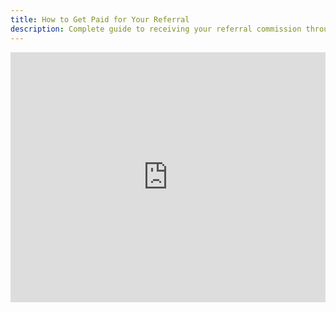 ```yaml
---
title: How to Get Paid for Your Referral
description: Complete guide to receiving your referral commission through our payment process
---
```


<Frame>
  <iframe 
    width="100%" 
    height="400" 
    src="https://www.youtube.com/embed/owb-Xiq5TKw" 
    frameborder="0" 
    allowfullscreen
  />
</Frame>

## Payment Process Overview

<Steps>
  <Step title="Transaction Closes">
    The property sale or purchase is completed by the receiving agent
  </Step>
  <Step title="Commission Sent to General Referral">
    Receiving agent/brokerage sends referral fee to General Referral, LLC
  </Step>
  <Step title="Confirmation Email">
    We email you confirmation that payment has been received
  </Step>
  <Step title="Submit Disbursement Form">
    Complete the online commission disbursement request
  </Step>
  <Step title="Direct Deposit">
    Funds arrive in your account (typically 4 business days)
  </Step>
</Steps>

## How Commission Is Collected

### Settlement Process
Upon closing, the receiving agent or their brokerage will instruct the settlement company to send the commission payment directly to General Referral, LLC, as per NJ licensing law.

<Info>
  **Important:** All commissions are issued to the brokerage (General Referral), which then disburses funds to agents. This is required by New Jersey regulations.
</Info>

### Payment Details
- **Make checks payable to:** General Referral, LLC
- **Mailing Address:**
  ```
  General Referral, LLC
  500 Paterson Plank Rd STE 31026
  Union City, NJ 07087
  ```

### Your Responsibility
<Warning>
  As the referral agent, you are responsible for ensuring the funds are properly sent to General Referral.
</Warning>

**Pro Tip:** If concerned about payment timing, email your referral partner asking for:
- Date the payment was sent
- Location it was sent to
- Confirmation of the amount

## When You Need a W9

If the receiving agent requires a Form W9 to disburse funds:

<Card title="Download W9" icon="file" href="https://drive.google.com/file/d/1EL2ZvK4ewS0fbR2kOgok196nVWU_5mqz/view?usp=drive_link">
  Send this W9 and copy us at support@generalreferral.com
</Card>

## Getting Your Money

### Commission Disbursement Process

<Tabs>
  <Tab title="First-Time Setup">
    **After Your First Referral:**
    1. We'll email you with payment confirmation
    2. You'll receive an invite to create a payroll account
    3. Set up your banking details for direct deposit
    4. Submit your first disbursement request
    
    <Note>This setup is only required once for your first referral</Note>
  </Tab>
  
  <Tab title="Ongoing Process">
    **For Future Referrals:**
    1. Receive payment confirmation email
    2. Log into [member portal](https://app.generalreferral.com/members)
    3. Submit commission disbursement form
    4. Funds deposited to your account in ~4 business days
  </Tab>
</Tabs>

### Required Documentation

<AccordionGroup>
  <Accordion title="Executed Referral Agreement">
    You must submit a copy of the fully executed General Referral – Referral Agreement with your disbursement form. We do not accept third-party agreements.
  </Accordion>
  
  <Accordion title="Disbursement Request Timing">
    **Important:** Your disbursement form is a request to be paid. Only submit after you've been notified that your commission check has arrived at our office.
    
    If you submit before the commission arrives, you'll need to resubmit the form.
  </Accordion>
</AccordionGroup>

## Direct Deposit Timeline

Once General Referral receives and processes your disbursement request:

<Timeline>
  <TimelineItem title="Day 1">
    Disbursement form submitted and processed
  </TimelineItem>
  <TimelineItem title="Day 2-3">
    Funds processed through banking system
  </TimelineItem>
  <TimelineItem title="Day 4-5">
    Direct deposit appears in your account (plus any holidays)
  </TimelineItem>
</Timeline>

## Tracking Your Payment

### What to Do While Waiting

<Tabs>
  <Tab title="Monitor Communication">
    - Check email for General Referral payment confirmations
    - Stay in touch with your referring agent about settlement
    - Track closing dates and timelines
  </Tab>
  
  <Tab title="Follow Up When Needed">
    If payment seems delayed:
    - Contact the receiving agent about payment status
    - Verify they have correct payment information
    - Confirm settlement occurred as scheduled
  </Tab>
</Tabs>

## Common Issues and Solutions

<AccordionGroup>
  <Accordion title="Commission Payment Delayed">
    **First, contact the receiving brokerage** to confirm:
    - Settlement date and status
    - When payment was sent to General Referral
    - Payment method and tracking information
    
    If unable to resolve, [contact our support team](/contact).
  </Accordion>
  
  <Accordion title="Disbursement Form Rejected">
    Common reasons and solutions:
    - **Missing referral agreement:** Attach executed agreement
    - **Payment not yet received:** Wait for confirmation email
    - **Incorrect information:** Double-check all form details
  </Accordion>
  
  <Accordion title="Direct Deposit Issues">
    - Verify banking information is correct in payroll system
    - Check for any holds or restrictions on your account
    - Allow full processing time (4+ business days)
    - Contact payroll provider if funds don't appear
  </Accordion>
</AccordionGroup>

## Payroll Provider Information

We currently use **Square Payroll** to process payments and issue tax forms.

<CardGroup cols={2}>
  <Card title="Square Payroll Login" icon="square" href="https://squareup.com/us/en">
    Access your payroll account
  </Card>
  <Card title="Square Team App" icon="mobile" href="https://squareup.com/help/us/en/article/7060-square-team-app-for-team-members">
    Mobile app for team members
  </Card>
</CardGroup>

## Tax Information

<Info>
  **1099 Forms:** All agents who earn income during the calendar year will receive a 1099 tax form through Square Payroll, typically available at the end of January.
</Info>

## Frequently Asked Questions

<AccordionGroup>
  <Accordion title="How long does the entire process take?">
    From settlement to direct deposit typically takes 1-2 weeks, depending on how quickly the receiving agent sends payment and you submit your disbursement form.
  </Accordion>
  
  <Accordion title="What if the receiving agent sends payment to the wrong place?">
    Contact them immediately to redirect the payment. Provide our correct payment information and have them trace the original payment.
  </Accordion>
  
  <Accordion title="Can I expedite the payment process?">
    The process moves as quickly as possible once we receive payment. The main variable is how quickly the receiving agent sends payment after settlement.
  </Accordion>
  
  <Accordion title="What if I never received a referral agreement?">
    The agreement might not have been signed by all parties. Contact the receiving agent to ensure they completed the DocuSign process.
  </Accordion>
</AccordionGroup>

## Ready to Submit?

<Card title="Member Portal" icon="user" href="https://app.generalreferral.com/members">
  Access your account to submit disbursement requests and track your referrals
</Card>